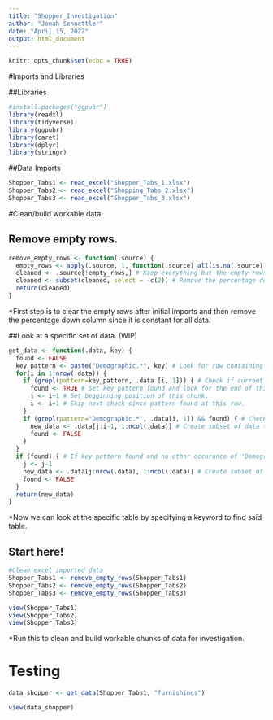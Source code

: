 ---
title: "Shopper_Investigation"
author: "Jonah Schnettler"
date: "April 15, 2022"
output: html_document
---

```{r setup, include=FALSE}
knitr::opts_chunk$set(echo = TRUE)
```

#Imports and Libraries

##Libraries
```{r libraries}
#install.packages("ggpubr")
library(readxl)
library(tidyverse)
library(ggpubr)
library(caret)
library(dplyr)
library(stringr)
```

##Data Imports
```{r import, include=FALSE}
Shopper_Tabs1 <- read_excel("Shopper_Tabs_1.xlsx")
Shopper_Tabs2 <- read_excel("Shopping_Tabs_2.xlsx")
Shopper_Tabs3 <- read_excel("Shopper_Tabs_3.xlsx")
```

#Clean/build workable data.

## Remove empty rows.
```{r remove_empty_rows}
remove_empty_rows <- function(.source) {
  empty_rows <- apply(.source, 1, function(.source) all(is.na(.source))) # Check each row for any rows that contain only na's.
  cleaned <- .source[!empty_rows,] # Keep everything but the empty rows.
  cleaned <- subset(cleaned, select = -c(2)) # Remove the percentage down column.
  return(cleaned)
}
```
*First step is to clear the empty rows after initial imports and then remove the percentage down column since it is constant for all data.

##Look at a specific set of data. (WIP)
```{r get_data}
get_data <- function(.data, key) {
  found <- FALSE
  key_pattern <- paste("Demographic.*", key) # Look for row containing 'Demographic' followed by the key string we are looking for
  for(i in 1:nrow(.data)) { 
    if (grepl(pattern=key_pattern, .data [i, 1])) { # Check if current row has key_pattern matched.
      found <- TRUE # Set key pattern found and look for the end of this chunk.
      j <- i+1 # Set begginning position of this chunk.
      i <- i+1 # Skip next check since pattern found at this row.
    }
    if (grepl(pattern="Demographic.*", .data[i, 1]) && found) { # Check for next occurance of 'Demographic'
      new_data <- .data[j:i-1, 1:ncol(.data)] # Create subset of data that only contains a single table from the original excel.
      found <- FALSE
    }
  }
  if (found) { # If key pattern found and no other occurance of 'Demographic' set i to end of .data
    j <- j-1
    new_data <- .data[j:nrow(.data), 1:ncol(.data)] # Create subset of data that only contains a single table from the original excel.
    found <- FALSE
  }
  return(new_data)
}
```
*Now we can look at the specific table by specifying a keyword to find said table.

## Start here!
```{r clean data}
#Clean excel imported data
Shopper_Tabs1 <- remove_empty_rows(Shopper_Tabs1)
Shopper_Tabs2 <- remove_empty_rows(Shopper_Tabs2)
Shopper_Tabs3 <- remove_empty_rows(Shopper_Tabs3)

view(Shopper_Tabs1)
view(Shopper_Tabs2)
view(Shopper_Tabs3)
```
*Run this to clean and build workable chunks of data for investigation.

# Testing
```{r testing}

data_shopper <- get_data(Shopper_Tabs1, "furnishings")

view(data_shopper)

```